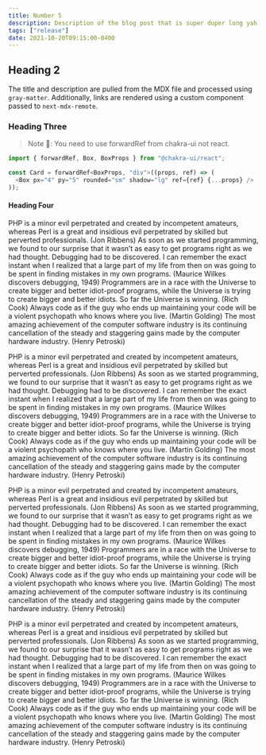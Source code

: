 ```yaml
---
title: Number 5
description: Description of the blog post that is super duper long yah it is cool lorem ipsum dolor eget etat yah it is cool lorem ipsum dolor eget etat yah it is cool lorem ipsum dolor eget etat
tags: ["release"]
date: 2021-10-20T09:15:00-0400
---
```


## Heading 2

The title and description are pulled from the MDX file and processed using `gray-matter`. Additionally, links are rendered using a custom component passed to `next-mdx-remote`.

### Heading Three

> Note 🚨: You need to use forwardRef from chakra-ui not react.

```js
import { forwardRef, Box, BoxProps } from "@chakra-ui/react";

const Card = forwardRef<BoxProps, "div">((props, ref) => (
  <Box px="4" py="5" rounded="sm" shadow="lg" ref={ref} {...props} />
));
```

#### Heading Four

PHP is a minor evil perpetrated and created by incompetent amateurs, whereas Perl is a great and insidious evil perpetrated by skilled but perverted professionals. (Jon Ribbens) As soon as we started programming, we found to our surprise that it wasn’t as easy to get programs right as we had thought. Debugging had to be discovered. I can remember the exact instant when I realized that a large part of my life from then on was going to be spent in finding mistakes in my own programs. (Maurice Wilkes discovers debugging, 1949) Programmers are in a race with the Universe to create bigger and better idiot-proof programs, while the Universe is trying to create bigger and better idiots. So far the Universe is winning. (Rich Cook) Always code as if the guy who ends up maintaining your code will be a violent psychopath who knows where you live. (Martin Golding) The most amazing achievement of the computer software industry is its continuing cancellation of the steady and staggering gains made by the computer hardware industry. (Henry Petroski)

PHP is a minor evil perpetrated and created by incompetent amateurs, whereas Perl is a great and insidious evil perpetrated by skilled but perverted professionals. (Jon Ribbens) As soon as we started programming, we found to our surprise that it wasn’t as easy to get programs right as we had thought. Debugging had to be discovered. I can remember the exact instant when I realized that a large part of my life from then on was going to be spent in finding mistakes in my own programs. (Maurice Wilkes discovers debugging, 1949) Programmers are in a race with the Universe to create bigger and better idiot-proof programs, while the Universe is trying to create bigger and better idiots. So far the Universe is winning. (Rich Cook) Always code as if the guy who ends up maintaining your code will be a violent psychopath who knows where you live. (Martin Golding) The most amazing achievement of the computer software industry is its continuing cancellation of the steady and staggering gains made by the computer hardware industry. (Henry Petroski)

PHP is a minor evil perpetrated and created by incompetent amateurs, whereas Perl is a great and insidious evil perpetrated by skilled but perverted professionals. (Jon Ribbens) As soon as we started programming, we found to our surprise that it wasn’t as easy to get programs right as we had thought. Debugging had to be discovered. I can remember the exact instant when I realized that a large part of my life from then on was going to be spent in finding mistakes in my own programs. (Maurice Wilkes discovers debugging, 1949) Programmers are in a race with the Universe to create bigger and better idiot-proof programs, while the Universe is trying to create bigger and better idiots. So far the Universe is winning. (Rich Cook) Always code as if the guy who ends up maintaining your code will be a violent psychopath who knows where you live. (Martin Golding) The most amazing achievement of the computer software industry is its continuing cancellation of the steady and staggering gains made by the computer hardware industry. (Henry Petroski)

PHP is a minor evil perpetrated and created by incompetent amateurs, whereas Perl is a great and insidious evil perpetrated by skilled but perverted professionals. (Jon Ribbens) As soon as we started programming, we found to our surprise that it wasn’t as easy to get programs right as we had thought. Debugging had to be discovered. I can remember the exact instant when I realized that a large part of my life from then on was going to be spent in finding mistakes in my own programs. (Maurice Wilkes discovers debugging, 1949) Programmers are in a race with the Universe to create bigger and better idiot-proof programs, while the Universe is trying to create bigger and better idiots. So far the Universe is winning. (Rich Cook) Always code as if the guy who ends up maintaining your code will be a violent psychopath who knows where you live. (Martin Golding) The most amazing achievement of the computer software industry is its continuing cancellation of the steady and staggering gains made by the computer hardware industry. (Henry Petroski)
